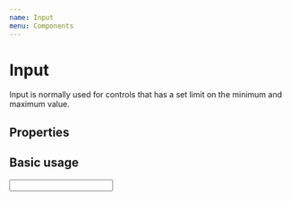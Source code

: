 ```yaml
---
name: Input
menu: Components
---
```



# Input

Input is normally used for controls that has a set limit on the minimum and maximum value.

## Properties

<Props of={Input} />

## Basic usage

<Playground>
  <Input />
</Playground>
